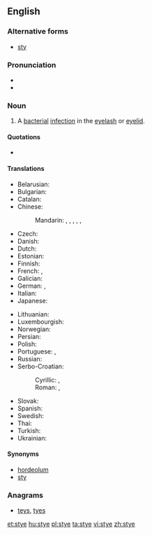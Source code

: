 ==English==

{{wikipedia}}

===Alternative forms===
* [[sty]]

===Pronunciation===
* {{IPA|/'staɪ/|lang=en}}
* {{rhymes|aɪ|lang=en}}

===Noun===
{{en-noun}}

# {{context|disease|lang=en}} A [[bacterial]] [[infection]] in the [[eyelash]] or [[eyelid]].

====Quotations====
* {{seeCites}}

====Translations====
{{trans-top|bacterial infection of the eyelash or eyelid}}
* Belarusian: {{t|be|ячмень|m|tr=jačmjénʹ|sc=Cyrl}}
* Bulgarian: {{t+|bg|ечемик|m|tr=ečemík|sc=Cyrl}}
* Catalan: {{t|ca|urçol}}
* Chinese: 
*: Mandarin: {{t|cmn|針眼|sc=Hani}}, {{t+|cmn|针眼|tr=zhēnyan|sc=Hani}}, {{t|cmn|偷針眼|sc=Hani}}, {{t|cmn|偷针眼|tr=tōuzhēnyan|sc=Hani}}, {{t|cmn|麥粒腫|sc=Hani}}, {{t+|cmn|麦粒肿|tr=màilìzhǒng|sc=Hani}}
* Czech: {{t+|cs|ječné zrno|n}}
* Danish: {{t|da|bygkorn}}
* Dutch: {{t+|nl|stijg}}
* Estonian: {{t|et|odraiva}}
* Finnish: {{t+|fi|näärännäppy}}
* French: {{t+|fr|orgelet|m}}, {{t|fr|compère loriot|m}}
* Galician: {{t|gl|tirizó}}
* German: {{t|de|Hordeolum|n}}, {{t+|de|Gerstenkorn|n}}
* Italian: {{t|it|orzaiolo}}
* Japanese: {{t|ja|麦粒腫|tr=ばくりゅうしゅ, bakuryūshu}}
{{trans-mid}}
* Lithuanian: {{t|lt|miežis}}
* Luxembourgish: {{t|lb|Weeschësser}}
* Norwegian: {{t|no|byggkorn}}
* Persian: {{t+|fa|گل مژه|tr=gul-e muže}}
* Polish: {{t+|pl|jęczmień|m}}
* Portuguese: {{t+|pt|hordéolo|m}}, {{t+|pt|terçol|m}}
* Russian: {{t+|ru|ячмень|m|tr=jačménʹ}}
* Serbo-Croatian:
*: Cyrillic: {{t|sh|јечменац|m}}, {{t|sh|чмичак|m}}
*: Roman: {{t+|sh|ječmenac|m}}, {{t+|sh|čmičak|m}}
* Slovak: {{t|sk|jačmenné zrno|n}}
* Spanish: {{t+|es|orzuelo|m}}
* Swedish: {{t|sv|vagel}}
* Thai: {{t|th|ตากุ้งยิง}}
* Turkish: {{t+|tr|arpacık}}
* Ukrainian: {{t+|uk|ячмінь|m|tr=jačmínʹ|sc=Cyrl}}
{{trans-bottom}}

====Synonyms====
* [[hordeolum]]
* [[sty]]

===Anagrams===
* [[teys#English|teys]], [[tyes#English|tyes]]

[[et:stye]]
[[hu:stye]]
[[pl:stye]]
[[ta:stye]]
[[vi:stye]]
[[zh:stye]]